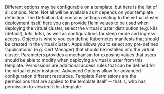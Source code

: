
Different options may be configurable on a template, but here is the list of all options. Note: Not all will be available as it depends on your template definition. 
<Flow id="create-vcluster-template-optional-ui">
  <Step>
    The <Label>Definition</Label> tab contains settings relating to the virtual
    cluster deployment itself, here you can provide Helm values to be used when
    deploying the virtual cluster, select the virtual cluster distribution (e.g.
    k8s (default), k3s, k0s), as well as configurations for sleep mode and
    ingress access.
  </Step>
  <Step>
    <Label>Objects</Label> is where you can define Kubernetes manifests that
    should be created in the virtual cluster.
  </Step>
  <Step>
    <Label>Apps</Label> allows you to select any pre-defined 'applications' (e.g.
    Cert Manager) that should be installed into the virtual cluster.
  </Step>
  <Step>
    <Label>Parameters</Label> provides a mechanism for exposing values that
    users should be able to modify when deploying a virtual cluster from this
    template.
  </Step>
  <Step>
    <Label>Permissions</Label> are additional access rules that can be defined
    for the virtual cluster instance.
  </Step>
  <Step>
    <Label>Advanced Options</Label> allow for advanced configuration different resources.
  </Step>
  <Step>
    <Label>Template Permissions</Label> are the permissions that are
    applied to the template itself -- that is, who has permission to view/edit
    this template.
  </Step>
</Flow>
